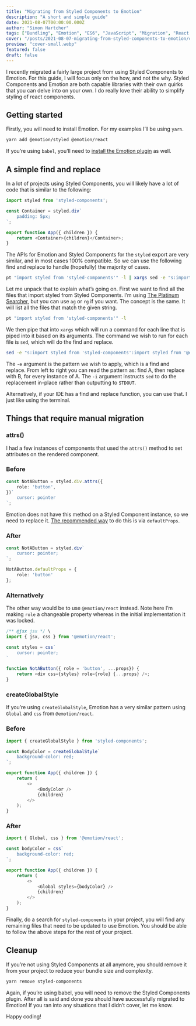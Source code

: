 ```yaml
---
title: "Migrating from Styled Components to Emotion"
description: "A short and simple guide"
date: 2021-08-07T00:00:00.000Z
author: "Simon Hartcher"
tags: ["Bundling", "Emotion", "ES6", "JavaScript", "Migration", "React.js", "Styled-Components"]
cover: "/posts/2021-08-07-migrating-from-styled-components-to-emotion/cover-large.webp"
preview: "cover-small.webp"
featured: false
draft: false
---
```


I recently migrated a fairly large project from using Styled Components to Emotion. For this guide, I will focus only on the how, and not the why. Styled Components and Emotion are both capable libraries with their own quirks that you can delve into on your own. I do really love their ability to simplify styling of react components.


## Getting started


Firstly, you will need to install Emotion. For my examples I’ll be using `yarn`.


```bash
yarn add @emotion/styled @emotion/react
```


If you’re using `babel`, you’ll need to [install the Emotion plugin](https://emotion.sh/docs/babel) as well.


## A simple find and replace


In a lot of projects using Styled Components, you will likely have a lot of code that is similar to the following:


```typescript
import styled from 'styled-components';

const Container = styled.div`
    padding: 5px;
`;

export function App({ children }) {
    return <Container>{children}</Container>;
}
```


The APIs for Emotion and Styled Components for the `styled` export are very similar, and in most cases 100% compatible. So we can use the following find and replace to handle (hopefully) the majority of cases.


```bash
pt "import styled from 'styled-components'" -l | xargs sed -e "s:import styled from 'styled-components':import styled from '@emotion/styled':g" -i
```


Let me unpack that to explain what’s going on. First we want to find all the files that import styled from Styled Components. I’m using [The Platinum Searcher](https://github.com/monochromegane/the_platinum_searcher), but you can use `ag` or `rg` if you want. The concept is the same. It will list all the files that match the given string.


```bash
pt "import styled from 'styled-components'" -l
```


We then pipe that into `xargs` which will run a command for each line that is piped into it based on its arguments. The command we wish to run for each file is `sed`, which will do the find and replace.


```bash
sed -e "s:import styled from 'styled-components':import styled from '@emotion/styled':g" -i
```


The `-e` argument is the pattern we wish to apply, which is a find and replace. From left to right you can read the pattern as: find A, then replace with B, for every instance of A. The `-i` argument instructs `sed` to do the replacement in-place rather than outputting to `STDOUT`.


Alternatively, if your IDE has a find and replace function, you can use that. I just like using the terminal.


## Things that require manual migration


### attrs()


I had a few instances of components that used the `attrs()` method to set attributes on the rendered component.


### Before


```typescript
const NotAButton = styled.div.attrs({ 
	role: 'button', 
})`
	cursor: pointer
`;
```


Emotion does not have this method on a Styled Component instance, so we need to replace it. [The recommended way](https://github.com/emotion-js/emotion/issues/821) to do this is via `defaultProps`.


### After


```typescript
const NotAButton = styled.div`
	cursor: pointer; 
`;

NotAButton.defaultProps = { 
	role: 'button' 
};
```


### Alternatively


The other way would be to use `@emotion/react` instead. Note here I’m making `role` a changeable property whereas in the initial implementation it was locked.


```typescript
/** @jsx jsx */ \
import { jsx, css } from '@emotion/react';

const styles = css`
	cursor: pointer;
`

function NotAButton({ role = 'button', ...props}) { 
	return <div css={styles} role={role} {...props} />; 
}
```


### createGlobalStyle


If you’re using `createGlobalStyle`, Emotion has a very similar pattern using `Global` and `css` from `@emotion/react`.


### Before


```typescript
import { createGlobalStyle } from 'styled-components';

const BodyColor = createGlobalStyle`
    background-color: red;
`;

export function App({ children }) {
    return (
        <>
            <BodyColor />
            {children}
        </>
    );
}
```


### After


```typescript
import { Global, css } from '@emotion/react';

const bodyColor = css`
    background-color: red;
`;

export function App({ children }) {
    return (
        <>
            <Global styles={bodyColor} />
            {children}
        </>
    );
}
```


Finally, do a search for `styled-components` in your project, you will find any remaining files that need to be updated to use Emotion. You should be able to follow the above steps for the rest of your project.


## Cleanup


If you’re not using Styled Components at all anymore, you should remove it from your project to reduce your bundle size and complexity.


```bash
yarn remove styled-components
```


Again, if you’re using babel, you will need to remove the Styled Components plugin. After all is said and done you should have successfully migrated to Emotion! If you ran into any situations that I didn’t cover, let me know.


Happy coding!


